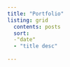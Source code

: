 ```yaml
---
title: "Portfolio"
listing: grid
  contents: posts
  sort: 
  -"date"
  - "title desc" 
  
---
```





